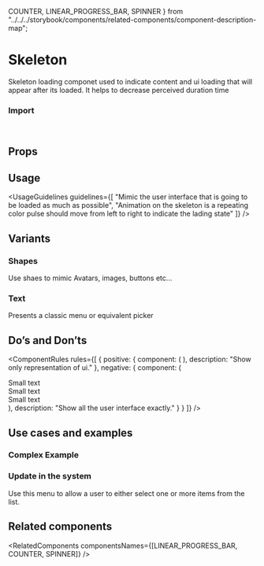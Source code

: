   COUNTER,
  LINEAR_PROGRESS_BAR,
  SPINNER
} from "../../../storybook/components/related-components/component-description-map";

<Meta of={SkeletonStories} />

# Skeleton

Skeleton loading componet used to indicate content and ui loading that will appear after its loaded. It helps to decrease perceived duration time

<Canvas of={SkeletonStories.Overview} />

### Import

```js
import { Skeleton } from "@vibe/core";
```

## Props

<PropsTable />

## Usage

<UsageGuidelines
  guidelines={[
    "Mimic the user interface that is going to be loaded as much as possible",
    "Animation on the skeleton is a repeating color pulse should move from left to right to indicate the lading state"
  ]}
/>

<TipLoader />

## Variants

### Shapes

Use shaes to mimic Avatars, images, buttons etc...

<Canvas of={SkeletonStories.Shapes} />

### Text

Presents a classic menu or equivalent picker

<Canvas of={SkeletonStories.TextSkeleton} />

## Do’s and Don’ts

<ComponentRules
  rules={[
    {
      positive: {
        component: (
          <Flex gap="small" direction="column" align="start">
            <Flex gap="small">
              <Skeleton type="circle" />
              <Skeleton type="text" size="small" />
            </Flex>
            <Flex gap="small">
              <Skeleton type="circle" />
              <Skeleton type="text" size="small" />
            </Flex>
            <Flex gap="small">
              <Skeleton type="circle" />
              <Skeleton type="text" size="small" />
            </Flex>
          </Flex>
        ),
        description: "Show only representation of ui."
      },
      negative: {
        component: (
          <Flex gap="small" direction="column" align="start">
            <Flex gap="small">
              <Skeleton type="circle" />
              <div>
                <Skeleton type="text" size="small" />
                Small text
              </div>
            </Flex>
            <Flex gap="small">
              <Skeleton type="circle" />
              <div>
                <Skeleton type="text" size="small" />
                Small text
              </div>
            </Flex>
            <Flex gap="small">
              <Skeleton type="circle" />
              <div>
                <Skeleton type="text" size="small" />
                Small text
              </div>
            </Flex>
          </Flex>
        ),
        description: "Show all the user interface exactly."
      }
    }
  ]}
/>

## Use cases and examples

### Complex Example

<Canvas of={SkeletonStories.ComplexExample} />

### Update in the system

Use this menu to allow a user to either select one or more items from the list.

<Canvas of={SkeletonStories.UpdateInTheSystem} />

## Related components

<RelatedComponents componentsNames={[LINEAR_PROGRESS_BAR, COUNTER, SPINNER]} />
